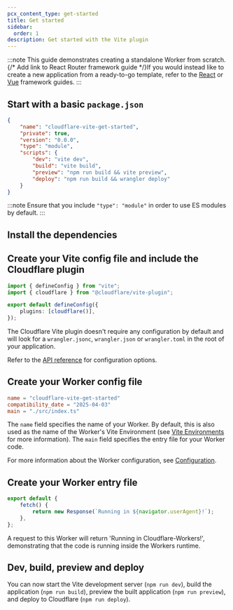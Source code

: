 ```yaml
---
pcx_content_type: get-started
title: Get started
sidebar:
  order: 1
description: Get started with the Vite plugin
---
```



:::note
This guide demonstrates creating a standalone Worker from scratch.
{/* Add link to React Router framework guide */}If you would instead like to create a new application from a ready-to-go template, refer to the [React](/workers/frameworks/framework-guides/react/) or [Vue](/workers/frameworks/framework-guides/vue/) framework guides.
:::

## Start with a basic `package.json`

```json title="package.json"
{
	"name": "cloudflare-vite-get-started",
	"private": true,
	"version": "0.0.0",
	"type": "module",
	"scripts": {
		"dev": "vite dev",
		"build": "vite build",
		"preview": "npm run build && vite preview",
		"deploy": "npm run build && wrangler deploy"
	}
}
```

:::note
Ensure that you include `"type": "module"` in order to use ES modules by default.
:::

## Install the dependencies

<PackageManagers type="add" pkg="vite @cloudflare/vite-plugin wrangler" dev />

## Create your Vite config file and include the Cloudflare plugin

```ts title="vite.config.ts"
import { defineConfig } from "vite";
import { cloudflare } from "@cloudflare/vite-plugin";

export default defineConfig({
	plugins: [cloudflare()],
});
```

The Cloudflare Vite plugin doesn't require any configuration by default and will look for a `wrangler.jsonc`, `wrangler.json` or `wrangler.toml` in the root of your application.

Refer to the [API reference](/workers/vite-plugin/reference/api/) for configuration options.

## Create your Worker config file

<WranglerConfig>

```toml
name = "cloudflare-vite-get-started"
compatibility_date = "2025-04-03"
main = "./src/index.ts"
```

</WranglerConfig>

The `name` field specifies the name of your Worker.
By default, this is also used as the name of the Worker's Vite Environment (see [Vite Environments](/workers/vite-plugin/reference/vite-environments/) for more information).
The `main` field specifies the entry file for your Worker code.

For more information about the Worker configuration, see [Configuration](/workers/wrangler/configuration/).

## Create your Worker entry file

```ts title="src/index.ts"
export default {
	fetch() {
		return new Response(`Running in ${navigator.userAgent}!`);
	},
};
```

A request to this Worker will return 'Running in Cloudflare-Workers!', demonstrating that the code is running inside the Workers runtime.

## Dev, build, preview and deploy

You can now start the Vite development server (`npm run dev`), build the application (`npm run build`), preview the built application (`npm run preview`), and deploy to Cloudflare (`npm run deploy`).
